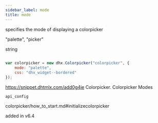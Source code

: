 ```yaml
---
sidebar_label: mode
title: mode
---
```



          


<Short>
 specifies the mode of displaying a colorpicker




</Short>


 "palette", "picker"


<Type>
 string


</Type>


~~~js
 
var colorpicker = new dhx.Colorpicker("colorpicker", {
	mode: "palette",
	css: "dhx_widget--bordered"
});

~~~
 https://snippet.dhtmlx.com/add0g4je	Colorpicker. Colorpicker Modes

	api_config

<Descr>
 


</Descr>


 colorpicker/how_to_start.md#initializecolorpicker

 added in v6.4
